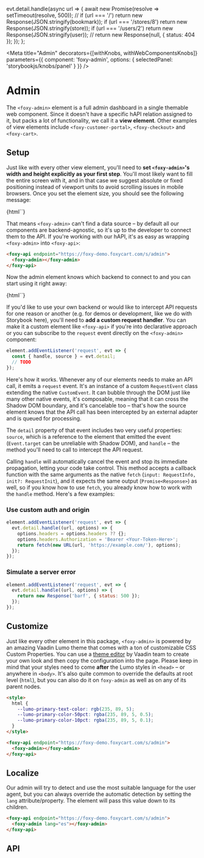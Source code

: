 
  evt.detail.handle(async url => {
    await new Promise(resolve => setTimeout(resolve, 500));
    //
    if (url === '/') return new Response(JSON.stringify(bookmark));
    if (url === '/stores/8') return new Response(JSON.stringify(store));
    if (url === '/users/2') return new Response(JSON.stringify(user));
    //
    return new Response(null, { status: 404 });
  });
};

<Meta
  title="Admin"
  decorators={[withKnobs, withWebComponentsKnobs]}
  parameters={{ component: 'foxy-admin', options: { selectedPanel: 'storybookjs/knobs/panel' } }}
/>

# Admin

The `<foxy-admin>` element is a full admin dashboard in a single themable web component.
Since it doesn't have a specific hAPI relation assigned to it, but packs a lot of functionality,
we call it a **view element**. Other examples of view elements include `<foxy-customer-portal>`,
`<foxy-checkout>` and `<foxy-cart>`.

## Setup

Just like with every other view element, you'll need to **set `<foxy-admin>`'s width and height explicitly
as your first step**. You'll most likely want to fill the entire screen with it, and in that case we suggest
absolute or fixed positioning instead of viewport units to avoid scrolling issues in mobile browsers.
Once you set the element size, you should see the following message:

<Preview withToolbar>
  <Story name="Default" height="320px">
    {html`<foxy-admin class="absolute inset-0"></foxy-admin>`}
  </Story>
</Preview>

That means `<foxy-admin>` can't find a data source – by default all our components are
backend-agnostic, so it's up to the developer to connect them to the API. If you're working with
our hAPI, it's as easy as wrapping `<foxy-admin>` into `<foxy-api>`:

```html
<foxy-api endpoint="https://foxy-demo.foxycart.com/s/admin">
  <foxy-admin></foxy-admin>
</foxy-api>
```

Now the admin element knows which backend to connect to and you can start using it right away:

<Preview withToolbar>
  <Story name="Configured" height="640px">
    {html`<foxy-admin class="absolute inset-0" @request=${handleRequest}></foxy-admin>`}
  </Story>
</Preview>

If you'd like to use your own backend or would like to intercept API requests for one reason or another
(e.g. for demos or development, like we do with Storybook here), you'll need
to **add a custom request handler**. You can make it a custom element like `<foxy-api>` if you're
into declarative approach or you can subscribe to the `request` event directly on the `<foxy-admin>`
component:

```js
element.addEventListener('request', evt => {
  const { handle, source } = evt.detail;
  // TODO
});
```

Here's how it works. Whenever any of our elements needs to make an API call, it emits a `request` event.
It's an instance of a custom `RequestEvent` class extending the native `CustomEvent`. It can bubble
through the DOM just like many other native events, it's composable, meaning that it can cross the
Shadow DOM boundary, and it's cancelable too – that's how the source element knows that the API
call has been intercepted by an external adapter and is queued for processing.

The `detail` property of that event includes two very useful properties: `source`, which is a reference
to the element that emitted the event (`Event.target` can be unreliable with Shadow DOM), and `handle` –
the method you'll need to call to intercept the API request.

Calling `handle` will automatically cancel the event and stop its immediate propagation, letting
your code take control. This method accepts a callback function with the same arguments
as the native `fetch` (`input: RequestInfo, init?: RequestInit`), and it expects
the same output (`Promise<Response>`) as well, so if you know how to use `fetch`, you
already know how to work with the `handle` method. Here's a few examples:

### Use custom auth and origin

```js
element.addEventListener('request', evt => {
  evt.detail.handle((url, options) => {
    options.headers = options.headers ?? {};
    options.headers.Authorization = 'Bearer <Your-Token-Here>';
    return fetch(new URL(url, 'https://example.com/'), options);
  });
});
```

### Simulate a server error

```js
element.addEventListener('request', evt => {
  evt.detail.handle((url, options) => {
    return new Response('barf', { status: 500 });
  });
});
```

## Customize

Just like every other element in this package, `<foxy-admin>` is powered by an amazing Vaadin Lumo
theme that comes with a ton of customizable CSS Custom Properties. You can use a [theme editor](https://demo.vaadin.com/lumo-editor/)
by Vaadin team to create your own look and then copy the configuration into the page. Please keep
in mind that your styles need to come **after** the Lumo styles in `<head>` – or anywhere in `<body>`.
It's also quite common to override the defaults at root level (`html`), but you can also do it
on `foxy-admin` as well as on any of its parent nodes.

```html
<style>
  html {
    --lumo-primary-text-color: rgb(235, 89, 5);
    --lumo-primary-color-50pct: rgba(235, 89, 5, 0.5);
    --lumo-primary-color-10pct: rgba(235, 89, 5, 0.1);
  }
</style>

<foxy-api endpoint="https://foxy-demo.foxycart.com/s/admin">
  <foxy-admin></foxy-admin>
</foxy-api>
```

## Localize

Our admin will try to detect and use the most suitable language for the user agent, but you can always
override the automatic detection by setting the `lang` attribute/property. The element will pass this
value down to its children.

```html
<foxy-api endpoint="https://foxy-demo.foxycart.com/s/admin">
  <foxy-admin lang="es"></foxy-admin>
</foxy-api>
```

## API

<Props of="foxy-admin" />
